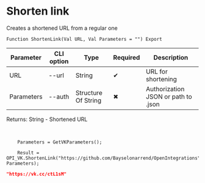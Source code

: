 ﻿---
sidebar_position: 5
---


# Shorten link
 Creates a shortened URL from a regular one



`Function ShortenLink(Val URL, Val Parameters = "") Export`

  | Parameter | CLI option | Type | Required | Description |
  |-|-|-|-|-|
  | URL | --url | String | &#x2714; | URL for shortening |
  | Parameters | --auth | Structure Of String | &#x2716; | Authorization JSON or path to .json |

  
  Returns:  String - Shortened URL

<br/>




```bsl title="1C:Enterprise/OneScript code example"
    Parameters = GetVKParameters();

    Result = OPI_VK.ShortenLink("https://github.com/Bayselonarrend/OpenIntegrations", Parameters);
```
 



```json title="Result"
"https://vk.cc/ctL1sM"
```
